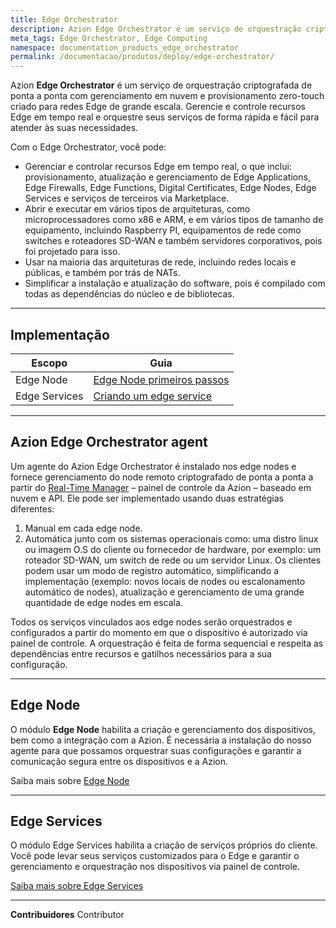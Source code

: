 ```yaml
---
title: Edge Orchestrator
description: Azion Edge Orchestrator é um serviço de orquestração criptografada de ponta a ponta com gerenciamento em nuvem e provisionamento zero-touch, criado para redes Edge de grande escala
meta_tags: Edge Orchestrator, Edge Computing
namespace: documentation_products_edge_orchestrator
permalink: /documentacao/produtos/deploy/edge-orchestrator/
---
```


Azion **Edge Orchestrator** é um serviço de orquestração criptografada de ponta a ponta com gerenciamento em nuvem e provisionamento zero-touch criado para redes Edge de grande escala. Gerencie e controle recursos Edge em tempo real e orquestre seus serviços de forma rápida e fácil para atender às suas necessidades.

Com o Edge Orchestrator, você pode:

- Gerenciar e controlar recursos Edge em tempo real, o que inclui: provisionamento, atualização e gerenciamento de Edge Applications, Edge Firewalls, Edge Functions, Digital Certificates, Edge Nodes, Edge Services e serviços de terceiros via Marketplace.
- Abrir e executar em vários tipos de arquiteturas, como microprocessadores como x86 e ARM, e em vários tipos de tamanho de equipamento, incluindo Raspberry PI, equipamentos de rede como switches e roteadores SD-WAN e também servidores corporativos, pois foi projetado para isso.
- Usar na maioria das arquiteturas de rede, incluindo redes locais e públicas, e também por trás de NATs.
- Simplificar a instalação e atualização do software, pois é compilado com todas as dependências do núcleo e de bibliotecas.

---

## Implementação

| Escopo | Guia |
| - | - | 
| Edge Node | [Edge Node primeiros passos](/pt-br/documentacao/produtos/guias/orchestrator/edge-node-primeiros-passos/) |
| Edge Services | [Criando um edge service](/pt-br/documentacao/produtos/guias/orchestrator/criando-edge-service/) |

---

## Azion Edge Orchestrator agent

Um agente do Azion Edge Orchestrator é instalado nos edge nodes e fornece gerenciamento do node remoto criptografado de ponta a ponta a partir do [Real-Time Manager](https://manager.azion.com/) – painel de controle da Azion – baseado em nuvem e API. Ele pode ser implementado usando duas estratégias diferentes:

1. Manual em cada edge node.
2. Automática junto com os sistemas operacionais como: uma distro linux ou imagem O.S do cliente ou fornecedor de hardware, por exemplo: um roteador SD-WAN, um switch de rede ou um servidor Linux. Os clientes podem usar um modo de registro automático, simplificando a implementação (exemplo: novos locais de nodes ou escalonamento automático de nodes), atualização e gerenciamento de uma grande quantidade de edge nodes em escala.

Todos os serviços vinculados aos edge nodes serão orquestrados e configurados a partir do momento em que o dispositivo é autorizado via painel de controle. A orquestração é feita de forma sequencial e respeita as dependências entre recursos e gatilhos necessários para a sua configuração.

---


## Edge Node

O módulo **Edge Node** habilita a criação e gerenciamento dos dispositivos, bem como a integração com a Azion. É necessária a instalação do nosso agente para que possamos orquestrar suas configurações e garantir a comunicação segura entre os dispositivos e a Azion.

Saiba mais sobre [Edge Node](/pt-br/documentacao/produtos/edge-orchestrator/edge-node/)

---

## Edge Services

O módulo Edge Services habilita a criação de serviços próprios do cliente. Você pode levar seus serviços customizados para o Edge e garantir o gerenciamento e orquestração nos dispositivos via painel de controle.

[Saiba mais sobre Edge Services](/pt-br/documentacao/produtos/edge-orchestrator/edge-services/)





---


**Contribuidores** <ContributorList>Contributor</ContributorList>
